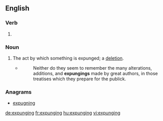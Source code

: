 ==English==

===Verb===
{{head|en}}

# {{present participle of|expunge|lang=en}}

===Noun===
{{en-noun}}

# The act by which something is expunged; a [[deletion]].
#* {{w|Jonathan Swift}}
#*: Neither do they seem to remember the many alterations, additions, and '''expungings''' made by great authors, in those treatises which they prepare for the publick.

===Anagrams===
* [[expugning#English|expugning]]

[[de:expunging]]
[[fr:expunging]]
[[hu:expunging]]
[[vi:expunging]]